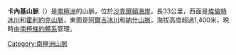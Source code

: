 {{Coord|82|11|S|161|10|E|source:GNIS|display=title}}

'''卡內基山脈'''（{{lang-en|Carnegie Range}}）是[[南極洲|南極洲]]的山脈，位於[[沙克爾頓海岸|沙克爾頓海岸]]，長33公里，西面是[[埃倫特冰川|埃倫特冰川]]和[[霍利約克山脈|霍利約克山脈]]，東面是[[阿爾吉冰川|阿爾吉冰川]]和[[納什山脈|納什山脈]]，海拔高度超過1,400米，現時由[[南極條約體系|南極條約體系]]管理。

{{DEFAULTSORT:Carnegie Range}}
[[Category:南極洲山脈|Category:南極洲山脈]]


{{ShackletonCoast-geo-stub}}